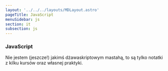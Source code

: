 ```yaml
---
layout: '../../../layouts/MDLayout.astro'
pageTitle: JavaScript
menuSidebar: js
section: it
subsection: js
---
```


### JavaScript

Nie jestem (jeszcze!) jakimś dżawaskriptowym mastahą, to są tylko notatki z kilku kursów oraz własnej praktyki.